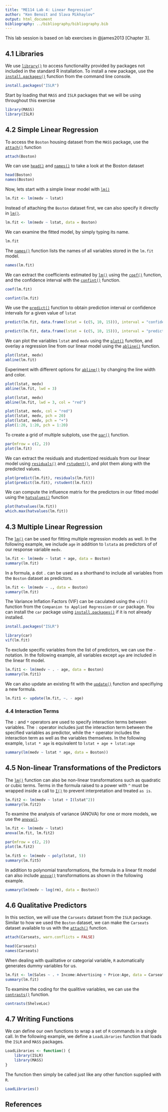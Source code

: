 ```yaml
---
title: "ME114 Lab 4: Linear Regression"
author: "Ken Benoit and Slava Mikhaylov"
output: html_document
bibliography: ../bibliography/bibliography.bib
---
```


This lab session is based on lab exercises in @james2013 [Chapter 3].

## 4.1 Libraries

We use [`library()`](http://bit.ly/R_library) to access functionality provided by packages not included in the standard R installation. To install a new package, use the [`install.packages()`](http://bit.ly/R_install_packages) function from the command line console.

```r
install.packages("ISLR")
```

Start by loading that `MASS` and `ISLR` packages that we will be using throughout this exercise

```r
library(MASS)
library(ISLR)
```

## 4.2 Simple Linear Regression

To access the `Boston` housing dataset from the `MASS` package, use the [`attach()`](http://bit.ly/R_attach) function

```r
attach(Boston)
```

We can use [`head()`](http://bit.ly/R_head) and [`names()`](http://bit.ly/R_names) to take a look at the Boston dataset

```r
head(Boston)
names(Boston)
```

Now, lets start with a simple linear model with [`lm()`](http://bit.ly/R_lm)

```r
lm.fit <- lm(medv ~ lstat)
```

Instead of attaching the `Boston` dataset first, we can also specify it directly in [`lm()`](http://bit.ly/R_lm).

```r
lm.fit <- lm(medv ~ lstat, data = Boston)
```

We can examine the fitted model, by simply typing its name.

```r
lm.fit
```

The [`names()`](http://bit.ly/R_names) function lists the names of all variables stored in the `lm.fit` model.

```r
names(lm.fit)
```

We can extract the coefficients estimated by [`lm()`](http://bit.ly/R_lm) using the [`coef()`](http://bit.ly/R_coef) function, and the confidence interval with the [`confint()`](http://bit.ly/R_coef) function.

```r
coef(lm.fit)
```

```r
confint(lm.fit)
```

We use the [`predict()`](http://bit.ly/R_predict) function to obtain prediction interval or confidence intervals for a given value of `lstat`

```r
predict(lm.fit, data.frame(lstat = (c(5, 10, 15))), interval = "confidence")
```

```r
predict(lm.fit, data.frame(lstat = (c(5, 10, 15))), interval = "prediction")
```

We can plot the variables `lstat` and `medv` using the [`plot()`](http://bit.ly/R_plot) function, and overlay a regression line from our linear model using the [`abline()`](http://bit.ly/R_abline) function.

```r
plot(lstat, medv)
abline(lm.fit)
```

Experiment with different options for [`abline()`](http://bit.ly/R_abline) by changing the line width and color.

```r
plot(lstat, medv)
abline(lm.fit, lwd = 3)
```

```r
plot(lstat, medv)
abline(lm.fit, lwd = 3, col = "red")
```

```r
plot(lstat, medv, col = "red")
plot(lstat, medv, pch = 20)
plot(lstat, medv, pch = "+")
plot(1:20, 1:20, pch = 1:20)
```

To create a grid of multiple subplots, use the [`par()`](http://bit.ly/R_par) function.

```r
par(mfrow = c(2, 2))
plot(lm.fit)
```

We can extract the residuals and studentized residuals from our linear model using [`residuals()`](http://bit.ly/R_residuals) and [`rstudent()`](http://bit.ly/R_influence_measures), and plot them along with the predicted values.

```r
plot(predict(lm.fit), residuals(lm.fit))
plot(predict(lm.fit), rstudent(lm.fit))
```

We can compute the influence matrix for the predictors in our fitted model using the [`hatvalues()`](http://bit.ly/R_influence_measures) function

```r
plot(hatvalues(lm.fit))
which.max(hatvalues(lm.fit))
```

## 4.3 Multiple Linear Regression

The [`lm()`](http://bit.ly/R_lm) can be used for fitting multiple regression models as well. In the following example, we include `age` in addition to `lstata` as predictors of of our response variable `medv`. 

```r
lm.fit <- lm(medv ~ lstat + age, data = Boston)
summary(lm.fit)
```

In a formula, a dot `.` can be used as a shorthand to include all variables from the `Boston` dataset as predictors.

```r
lm.fit <- lm(medv ~ ., data = Boston)
summary(lm.fit)
```

The Variance Inflation Factors (VIF) can be caculated using the `vif()` function from the `Companion to Applied Regression` or `car` package. You can install the `car` package using [`install.packages()`](http://bit.ly/R_install_packages) if it is not already installed.

```r
install.packages("ISLR")
```

```r
library(car)
vif(lm.fit)
```

To exclude specific variables from the list of predictors, we can use the `-` notation. In the following example, all variables except `age` are included in the linear fit model.

```r
lm.fit1 <- lm(medv ~ . - age, data = Boston)
summary(lm.fit1)
```

We can also update an existing fit with the [`update()`](http://bit.ly/R_update) function and specifiying a new formula.

```r
lm.fit1 <- update(lm.fit, ~. - age)
```

### 4.4 Interaction Terms

The `:` and `*` operators are used to specify interaction terms between variables. The `:` operator includes just the interaction term between the specified variables as predictor, while the `*` operator includes the interaction term as well as the variables themselves. In the following example, `lstat * age` is equivalent to `lstat + age + lstat:age`

```r
summary(lm(medv ~ lstat * age, data = Boston))
```

## 4.5 Non-linear Transformations of the Predictors

The [`lm()`](http://bit.ly/R_lm) function can also be non-linear transformations such as quadratic or cubic terms. Terms in the formula raised to a power with `^` must be wrapped inside a call to [`I()`](http://bit.ly/R_asis) to prevent interpretation and treated `as is`.

```r
lm.fit2 <- lm(medv ~ lstat + I(lstat^2))
summary(lm.fit2)
```

To examine the analysis of variance (ANOVA) for one or more models, we use the [`anova()`](http://bit.ly/R_anova).

```r
lm.fit <- lm(medv ~ lstat)
anova(lm.fit, lm.fit2)
```

```r
par(mfrow = c(2, 2))
plot(lm.fit2)
```

```r
lm.fit5 <- lm(medv ~ poly(lstat, 5))
summary(lm.fit5)
```

In addition to polynomial transformations, the formula in a linear fit model can also include [`anova()`](http://bit.ly/R_anova) transformations as shown in the following example.

```r
summary(lm(medv ~ log(rm), data = Boston))
```

## 4.6 Qualitative Predictors

In this section, we will use the `Carseats` dataset from the `ISLR` package. Similar to how we used the `Boston` dataset, we can make the `Carseats` dataset available to us with the [`attach()`](http://bit.ly/R_attach) function.

```r
attach(Carseats, warn.conflicts = FALSE)
```

```r
head(Carseats)
names(Carseats)
```

When dealing with qualitative or categorial variable, `R` automatically generates dummy variables for us. 

```r
lm.fit <- lm(Sales ~ . + Income:Advertising + Price:Age, data = Carseats)
summary(lm.fit)
```

To examine the coding for the qualitive variables, we can use the [`contrasts()`](http://bit.ly/R_contrasts) function.

```r
contrasts(ShelveLoc)
```

## 4.7 Writing Functions

We can define our own functions to wrap a set of `R` commands in a single call. In the following example, we define a `LoadLibraries` function that loads the `ISLR` and `MASS` packages.

```r
LoadLibraries <- function() {
    library(ISLR)
    library(MASS)
}
```

The function then simply be called just like any other function supplied with `R`.

```r
LoadLibraries() 
```

## References

